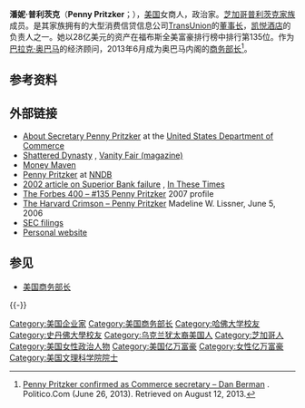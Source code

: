 {{Infobox Officeholder
| name = 潘妮·普利茨克<br />Penny Pritzker
| image = Penny Pritzker official portrait.jpg
| imagesize = 
| smallimage = 
| caption = 
| order = 36
| office = 美国商务部长
| truth = 
| term_start = 2013年6月26日
| term_end = 2017年1月20日
| vicepresident = 
| viceprimeminister = 
| deputy = 
| president = [[巴拉克·奥巴马|巴拉克·奥巴马]]
| primeminister = 
| predecessor = [[卡洛斯·古铁雷斯|卡洛斯·古铁雷斯]]
| successor = [[威爾伯·羅斯|威爾伯·羅斯]]
| order2 = 
| term_start2 = 
| term_end2 = 
| lieutenant2 = 
| viceprimeminister2 = 
| deputy2 = 
| president2 = 
| primeminister2 = 
| predecessor2 = 
| successor2 = 
| birth_date = 1959年5月2日
| birth_place = [[伊利诺伊州|伊利诺伊州]][[芝加哥|芝加哥]]
| death_place = 
| nationality = 
| party = [[民主党_(美国)|民主党]]
| spouse = 布莱恩·陶伯特
| relations = 
| children = 2个
| residence = 
| alma_mater = [[哈佛大学|哈佛大学]]经济学学士<br>[[斯坦福大学|斯坦福大学]][[法律博士|法律博士]]和[[工商管理硕士|工商管理硕士]]
| occupation = [[商人|商人]]
| profession = 工商管理
| religion = 
| signature = 
| website = 
| footnotes = 
}}

'''潘妮·普利茨克'''（'''Penny Pritzker'''；{{bd|1959年|5月2日|||Pritzker}}），[[美国|美国]]女商人，政治家。[[芝加哥|芝加哥]][[普利茨克家族|普利茨克家族]]成员。是其家族拥有的大型消费信贷信息公司[[TransUnion|TransUnion]]的[[董事长|董事长]]，[[凯悦酒店|凯悦酒店]]的负责人之一。她以28亿美元的资产在福布斯全美富豪排行榜中排行第135位。作为[[巴拉克·奥巴马|巴拉克·奥巴马]]的经济顾问，2013年6月成为奥巴马内阁的[[美国商务部|商务部长]]<ref>[http://www.politico.com/story/2013/06/penny-pritzker-confirmed-commerce-secretary-93350.html?hp=l7 Penny Pritzker confirmed as Commerce secretary – Dan Berman] {{Wayback|url=http://www.politico.com/story/2013/06/penny-pritzker-confirmed-commerce-secretary-93350.html?hp=l7 |date=20130628234337 }}. Politico.Com (June 26, 2013). Retrieved on August 12, 2013.</ref>。

== 参考资料 ==
{{Reflist}}

== 外部链接 ==
* [https://web.archive.org/web/20141122210646/http://www.commerce.gov/About%20Commerce/Commerce%20Leadership/Penny_Pritzker_Secretary_of_Commerce About Secretary Penny Pritzker] at the [[United_States_Department_of_Commerce|United States Department of Commerce]]
* [http://www.vanityfair.com/fame/features/2003/05/andrews200305 Shattered Dynasty] {{Wayback|url=http://www.vanityfair.com/fame/features/2003/05/andrews200305 |date=20141129073528 }}, [[Vanity_Fair_(magazine)|Vanity Fair (magazine)]]
* [http://online.wsj.com/article/SB120554763760338773.html Money Maven] {{Wayback|url=http://online.wsj.com/article/SB120554763760338773.html |date=20121108193333 }}
* [http://www.nndb.com/people/447/000122081/ Penny Pritzker] {{Wayback|url=http://www.nndb.com/people/447/000122081/ |date=20201021221034 }} at [[NNDB|NNDB]]
* [http://www.inthesetimes.com/issue/27/01/feature2.shtml 2002 article on Superior Bank failure] {{Wayback|url=http://www.inthesetimes.com/issue/27/01/feature2.shtml |date=20210314173707 }}, [[In_These_Times|In These Times]]
* [http://www.forbes.com/lists/2007/54/richlist07_Penny-Pritzker_CDNP.html The Forbes 400 – #135 Penny Pritzker] {{Wayback|url=http://www.forbes.com/lists/2007/54/richlist07_Penny-Pritzker_CDNP.html |date=20191110080306 }} 2007 profile
* [http://www.thecrimson.com/article.aspx?ref=513679 The Harvard Crimson – Penny Pritzker] {{Wayback|url=http://www.thecrimson.com/article.aspx?ref=513679 |date=20080922075251 }} Madeline W. Lissner, June 5, 2006
* [http://www.secinfo.com/$/SEC/Registrant.asp?CIK=1087398 SEC filings] {{Wayback|url=http://www.secinfo.com/$/SEC/Registrant.asp?CIK=1087398 |date=20160322124537 }}
* [https://web.archive.org/web/20190318171352/http://www.penny-pritzker.com/ Personal website]

== 参见 ==
{{Portal box|美国|经济|人物}}
* [[美国商务部长|美国商务部长]]

{{-}}
{{Barack Obama cabinet}}
{{美国商务部}}

{{Authority control}}

{{DEFAULTSORT:Pritzker, Penny}}
[[Category:美国企业家|Category:美国企业家]]
[[Category:美国商务部长|Category:美国商务部长]]
[[Category:哈佛大学校友|Category:哈佛大学校友]]
[[Category:史丹佛大學校友|Category:史丹佛大學校友]]
[[Category:乌克兰犹太裔美国人|Category:乌克兰犹太裔美国人]]
[[Category:芝加哥人|Category:芝加哥人]]
[[Category:美国女性政治人物|Category:美国女性政治人物]]
[[Category:美国亿万富豪|Category:美国亿万富豪]]
[[Category:女性亿万富豪|Category:女性亿万富豪]]
[[Category:美国文理科学院院士|Category:美国文理科学院院士]]